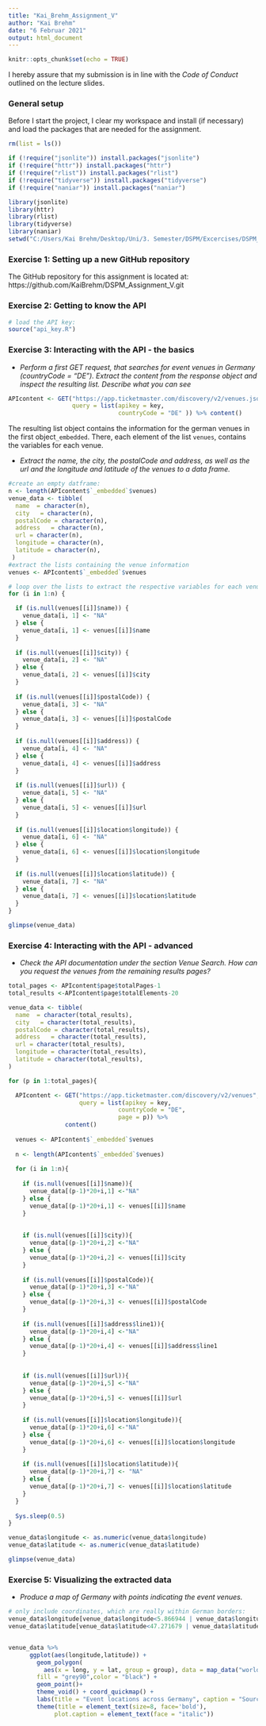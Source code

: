 ```yaml
---
title: "Kai_Brehm_Assignment_V"
author: "Kai Brehm"
date: "6 Februar 2021"
output: html_document
---
```


```r
knitr::opts_chunk$set(echo = TRUE)
```

I hereby assure that my submission is in line with the *Code of Conduct* outlined
on the lecture slides.

### General setup

Before I start the project, I clear my workspace and install (if necessary) and 
load the packages that are needed for the assignment.

```r
rm(list = ls())

if (!require("jsonlite")) install.packages("jsonlite")
if (!require("httr")) install.packages("httr")
if (!require("rlist")) install.packages("rlist")
if (!require("tidyverse")) install.packages("tidyverse")
if (!require("naniar")) install.packages("naniar")

library(jsonlite)
library(httr)
library(rlist)
library(tidyverse)
library(naniar)
setwd("C:/Users/Kai Brehm/Desktop/Uni/3. Semester/DSPM/Excercises/DSPM_Assignment_V")

```
### Exercise 1: Setting up a new GitHub repository
The GitHub repository for this assignment is located at: https://github.com/KaiBrehm/DSPM_Assignment_V.git

### Exercise 2: Getting to know the API
``` r
# load the API key:
source("api_key.R")

```

### Exercise 3: Interacting with the API - the basics
* *Perform a first GET request, that searches for event venues in Germany*
  *(countryCode = "DE"). Extract the content from the response object and*
  *inspect the resulting list. Describe what you can see*
  
``` r
APIcontent <- GET("https://app.ticketmaster.com/discovery/v2/venues.json?", 
                  query = list(apikey = key,
                               countryCode = "DE" )) %>% content()
```
The resulting list object contains the information for the german venues in the
first object``_embedded``. There, each element of the list ``venues``, contains the 
variables for each venue. 


* *Extract the name, the city, the postalCode and address, as well as the url and *
  *the longitude and latitude of the venues to a data frame.*
``` r

#create an empty datframe:
n <- length(APIcontent$`_embedded`$venues)
venue_data <- tibble(
  name  = character(n),
  city   = character(n),
  postalCode = character(n),
  address   = character(n),
  url = character(n),
  longitude = character(n),
  latitude = character(n),
 )
#extract the lists containing the venue information
venues <- APIcontent$`_embedded`$venues

# loop over the lists to extract the respective variables for each venue
for (i in 1:n) {

  if (is.null(venues[[i]]$name)) {
    venue_data[i, 1] <- "NA"
  } else {
    venue_data[i, 1] <- venues[[i]]$name
  }
  
  if (is.null(venues[[i]]$city)) {
    venue_data[i, 2] <- "NA"
  } else {
    venue_data[i, 2] <- venues[[i]]$city
  }
  
  if (is.null(venues[[i]]$postalCode)) {
    venue_data[i, 3] <- "NA"
  } else {
    venue_data[i, 3] <- venues[[i]]$postalCode
  }
 
  if (is.null(venues[[i]]$address)) {
    venue_data[i, 4] <- "NA"
  } else {
    venue_data[i, 4] <- venues[[i]]$address
  }
  
  if (is.null(venues[[i]]$url)) {
    venue_data[i, 5] <- "NA"
  } else {
    venue_data[i, 5] <- venues[[i]]$url
  }
  
  if (is.null(venues[[i]]$location$longitude)) {
    venue_data[i, 6] <- "NA"
  } else {
    venue_data[i, 6] <- venues[[i]]$location$longitude
  }
  
  if (is.null(venues[[i]]$location$latitude)) {
    venue_data[i, 7] <- "NA"
  } else {
    venue_data[i, 7] <- venues[[i]]$location$latitude
  }
}

glimpse(venue_data)
```


### Exercise 4: Interacting with the API - advanced
* *Check the API documentation under the section Venue Search. How can you request*
  *the venues from the remaining results pages?*


``` r
total_pages <- APIcontent$page$totalPages-1
total_results <-APIcontent$page$totalElements-20

venue_data <- tibble(
  name  = character(total_results),
  city   = character(total_results),
  postalCode = character(total_results),
  address   = character(total_results),
  url = character(total_results),
  longitude = character(total_results),
  latitude = character(total_results),
)

for (p in 1:total_pages){

  APIcontent <- GET("https://app.ticketmaster.com/discovery/v2/venues", 
                    query = list(apikey = key,
                               countryCode = "DE",
                               page = p)) %>%
                content()
  
  venues <- APIcontent$`_embedded`$venues
  
  n <- length(APIcontent$`_embedded`$venues)
  
  for (i in 1:n){
    
    if (is.null(venues[[i]]$name)){
      venue_data[(p-1)*20+i,1] <-"NA"
    } else {
      venue_data[(p-1)*20+i,1] <- venues[[i]]$name
    }
    
    
    if (is.null(venues[[i]]$city)){
      venue_data[(p-1)*20+i,2] <-"NA"
    } else {
      venue_data[(p-1)*20+i,2] <- venues[[i]]$city
    }
    
    if (is.null(venues[[i]]$postalCode)){
      venue_data[(p-1)*20+i,3] <-"NA"
    } else {
      venue_data[(p-1)*20+i,3] <- venues[[i]]$postalCode
    }
    
    if (is.null(venues[[i]]$address$line1)){
      venue_data[(p-1)*20+i,4] <-"NA"
    } else {
      venue_data[(p-1)*20+i,4] <- venues[[i]]$address$line1
    }
    
    
    if (is.null(venues[[i]]$url)){
      venue_data[(p-1)*20+i,5] <-"NA"
    } else {
      venue_data[(p-1)*20+i,5] <- venues[[i]]$url
    }
    
    if (is.null(venues[[i]]$location$longitude)){
      venue_data[(p-1)*20+i,6] <-"NA"
    } else {
      venue_data[(p-1)*20+i,6] <- venues[[i]]$location$longitude
    }
    
    if (is.null(venues[[i]]$location$latitude)){
      venue_data[(p-1)*20+i,7] <- "NA"
    } else {
      venue_data[(p-1)*20+i,7] <- venues[[i]]$location$latitude
    }
  }
  
  Sys.sleep(0.5)
}

venue_data$longitude <- as.numeric(venue_data$longitude)
venue_data$latitude <- as.numeric(venue_data$latitude)

glimpse(venue_data)
```

### Exercise 5: Visualizing the extracted data
* *Produce a map of Germany with points indicating the event venues.*

``` r
# only include coordinates, which are really within German borders:
venue_data$longitude[venue_data$longitude<5.866944 | venue_data$longitude > 15.043611] <- NA
venue_data$latitude[venue_data$latitude<47.271679 | venue_data$latitude > 55.0846] <- NA


venue_data %>% 
      ggplot(aes(longitude,latitude)) +
        geom_polygon(
          aes(x = long, y = lat, group = group), data = map_data("world", region = "Germany"),
        fill = "grey90",color = "black") +
        geom_point()+
        theme_void() + coord_quickmap() +
        labs(title = "Event locations across Germany", caption = "Source: ticketmaster.com") +
        theme(title = element_text(size=8, face='bold'),
             plot.caption = element_text(face = "italic"))
```

